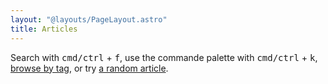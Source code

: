 ```yaml
---
layout: "@layouts/PageLayout.astro"
title: Articles
---
```



Search with <kbd>cmd/ctrl</kbd> + <kbd>f</kbd>, use the commande palette with
<kbd>cmd/ctrl</kbd> + <kbd>k</kbd>, [browse by tag](/tags/), or try [a random
article](/fn/random-article).

<br />

<ArticleList />
